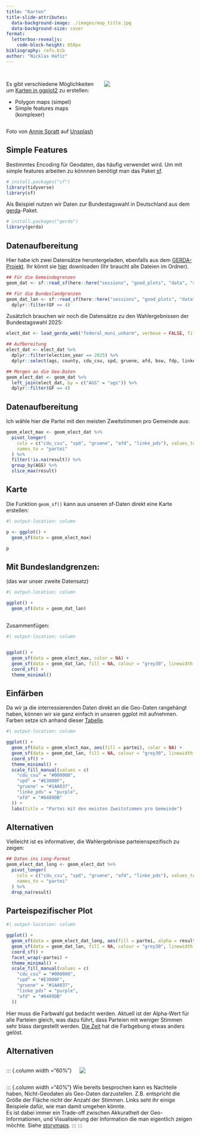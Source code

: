 ```yaml
---
title: "Karten"
title-slide-attributes:
  data-background-image: ./images/map_title.jpg
  data-background-size: cover
format: 
  letterbox-revealjs:
    code-block-height: 650px
bibliography: refs.bib
author: "Nicklas Hafiz"
---
```



## 

::: {.columns}

::: {.column width="50%"}
Es gibt verschiedene Möglichkeiten um [Karten in ggplot2](https://ggplot2-book.org/maps.html) zu erstellen:

- Polygon maps (simpel)
- Simple features maps (komplexer)

:::
::: {.column width="50%"}
![](./images/map_hochkant.jpg){.image-right}
:::
:::

::: {.image-ref}
Foto von <a href="https://unsplash.com/de/@anniespratt?utm_content=creditCopyText&utm_medium=referral&utm_source=unsplash">Annie Spratt</a> auf <a href="https://unsplash.com/de/fotos/weisse-und-grune-landkarten-der-bundesstaaten-AFB6S2kibuk?utm_content=creditCopyText&utm_medium=referral&utm_source=unsplash">Unsplash</a>
:::

## Simple Features

Bestimmtes [Encoding]{.highlight} für Geodaten, das häufig verwendet wird. 
Um mit simple features arbeiten zu könnnen benötigt man das Paket [sf](https://r-spatial.github.io/sf/).

```r
# install.packages("sf")
library(tidyverse)
library(sf)
```

Als Beispiel nutzen wir Daten zur Bundestagswahl in Deutschland aus dem [gerda](http://www.german-elections.com/r-package/)-Paket.

```r
# install.packages("gerda")
library(gerda)
```

## Datenaufbereitung

Hier habe ich zwei Datensätze heruntergeladen, ebenfalls aus dem [GERDA-Projekt](https://dataverse.harvard.edu/file.xhtml?fileId=10851934&version=9.1). Ihr könnt sie [hier](https://github.com/nickhaf/PlotWorkshop/tree/main/sessions/good_plots/data/shapefiles) downloaden (Ihr braucht alle Dateien im Ordner).

```r
## Für die Gemeindegrenzen
geom_dat <- sf::read_sf(here::here("sessions", "good_plots", "data", "shapefiles"), layer = "VG250_GEM")

## Für die Bundeslandgrenzen
geom_dat_lan <- sf::read_sf(here::here("sessions", "good_plots", "data", "shapefiles"), layer = "VG250_LAN") %>%
  dplyr::filter(GF == 4)
```

Zusätzlich brauchen wir noch die Datensätze zu den Wahlergebnissen der Bundestagswahl 2025:

```r
elect_dat <- load_gerda_web("federal_muni_unharm", verbose = FALSE, file_format = "rds") 

## Aufbereitung
elect_dat <- elect_dat %>%
  dplyr::filter(election_year == 2025) %>%
  dplyr::select(ags, county, cdu_csu, spd, gruene, afd, bsw, fdp, linke_pds, number_voters, eligible_voters)

## Mergen an die Geo-Daten
geom_elect_dat <- geom_dat %>%
  left_join(elect_dat, by = c("AGS" = "ags")) %>%
  dplyr::filter(GF == 4)
```

## Datenaufbereitung

Ich wähle hier die Partei mit den meisten Zweitstimmen pro Gemeinde aus:

```r
geom_elect_max <- geom_elect_dat %>%
  pivot_longer(
    cols = c("cdu_csu", "spd", "gruene", "afd", "linke_pds"), values_to = "result",
    names_to = "partei"
  ) %>%
  filter(!is.na(result)) %>%
  group_by(AGS) %>%
  slice_max(result)
```

## Karte 

Die Funktion `geom_sf()` kann aus unseren sf-Daten direkt eine Karte erstellen:


```r
#| output-location: column

p <- ggplot() +
  geom_sf(data = geom_elect_max)

p
```


## Mit Bundeslandgrenzen: 
(das war unser zweite Datensatz)

```r
#| output-location: column

ggplot() +
  geom_sf(data = geom_dat_lan)
```


## 

Zusammenfügen:

```r
#| output-location: column


ggplot() +
  geom_sf(data = geom_elect_max, color = NA) +
  geom_sf(data = geom_dat_lan, fill = NA, colour = "grey30", linewidth = 0.2) +
  coord_sf() +
  theme_minimal()
```


## Einfärben

Da wir ja die interressierenden Daten direkt an die Geo-Daten rangehängt haben, können wir sie ganz einfach in unseren ggplot mit aufnehmen. 
Farben setze ich anhand dieser [Tabelle](https://gist.github.com/Fischaela/0cf760f17672e3eb399193e48d7c6104). 

```r
#| output-location: column

ggplot() +
  geom_sf(data = geom_elect_max, aes(fill = partei), color = NA) +
  geom_sf(data = geom_dat_lan, fill = NA, colour = "grey30", linewidth = 0.2) +
  coord_sf() +
  theme_minimal() +
  scale_fill_manual(values = c(
    "cdu_csu" = "#000000",
    "spd" = "#E3000F",
    "gruene" = "#1AA037",
    "linke_pds" = "purple",
    "afd" = "#0489DB"
  )) +
  labs(title = "Partei mit den meisten Zweitstimmen pro Gemeinde")
```



## Alternativen

Vielleicht ist es informativer, die Wahlergebnisse parteienspezifisch zu zeigen: 

```r
## Daten ins Long-Format
geom_elect_dat_long <- geom_elect_dat %>%
  pivot_longer(
    cols = c("cdu_csu", "spd", "gruene", "afd", "linke_pds"), values_to = "result",
    names_to = "partei"
  ) %>% 
  drop_na(result)
```

## Parteispezifischer Plot

```r
#| output-location: column

ggplot() +
  geom_sf(data = geom_elect_dat_long, aes(fill = partei, alpha = result), color = NA) +
  geom_sf(data = geom_dat_lan, fill = NA, colour = "grey30", linewidth = 0.2) +
  coord_sf() +
  facet_wrap(~partei) +
  theme_minimal() +
  scale_fill_manual(values = c(
    "cdu_csu" = "#000000",
    "spd" = "#E3000F",
    "gruene" = "#1AA037",
    "linke_pds" = "purple",
    "afd" = "#0489DB"
  )) 
```


::: {.callout-warning}
Hier muss die Farbwahl gut bedacht werden. Aktuell ist der Alpha-Wert für alle Parteien gleich, was dazu führt, dass Parteien mit weniger Stimmen sehr blass dargestellt werden. [Die Zeit](https://www.zeit.de/politik/deutschland/2025-02/bundestagswahl-2025-wahlergebnisse-wahlkreise-live) hat die Farbgebung etwas anders gelöst. 
:::


## Alternativen

::: {.columns}
::: {.column width ="60%"}

![](./images/map_options.png)

:::
::: {.column width ="40%"}
Wie bereits besprochen kann es Nachteile haben, Nicht-Geodaten als Geo-Daten darzustellen. 
Z.B. entspricht die Größe der Fläche nicht der Anzahl der Stimmen. 
Links seht ihr einige Beispiele dafür, wie man damit umgehen könnte.  
Es ist dabei immer ein [Trade-off]{.highlight} zwischen Akkuratheit der Geo-Informationen, und Visualisierung der Information die man eigentlich zeigen möchte. 
Siehe [storymaps](https://storymaps.arcgis.com/stories/0e636a652d44484b9457f953994b212b). 
:::
:::
